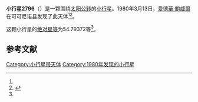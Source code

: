 {{Infobox planet
| bgcolour = #FFFFC0
| name = 2796 Kron
| symbol = 
| image = 
| caption = 
| discovery = yes
| discovery_ref = 
| discoverer = [[愛德華·鮑威爾|愛德華·鮑威爾]]
| discovery_site = [[可可尼诺县|可可尼诺县]] 
| discovered = 1980年3月13日
| designations = yes
| mp_name = 
| named_after = 
| alt_names = 1980 EC/ 1976 HL
| mp_category = [[主带小行星|主带小行星]]
| orbit_ref = <ref name="a">[http://ssd.jpl.nasa.gov/sbdb.cgi?sstr=2796 2796 Kron] {{Wayback|url=http://ssd.jpl.nasa.gov/sbdb.cgi?sstr=2796 |date=20200820020524 }}，小行星數據庫瀏覽器（JPL Small-Body Database Browser）－[[美国国家航空航天局|美国国家航空航天局]]喷气推进实验室</ref>
| epoch = 2456400.5 (2013年4月18日更新)
| aphelion = {{convert|2.9409495|AU|km|3|abbr=on|lk=out}}
| perihelion = {{convert|2.3479383|AU|km|3|abbr=on}}
| semimajor = {{convert|2.6444439|AU|km|3|abbr=on}}
| eccentricity = 0.112124
| period = 1570.724282 [[日|日]]<br />4.3[[儒略年|儒略年]]
| avg_speed = 
| inclination = 13.98754
| asc_node = 158.54577
| mean_anomaly = 
| arg_peri = 54.79372
| satellites = 
| physical_characteristics = yes
| dimensions = 
| mass = 
| density = 
| surface_grav = 
| escape_velocity = 
| sidereal_day = 
| axial_tilt = 
| pole_ecliptic_lat = 
| pole_ecliptic_lon = 
| albedo = 
| temperatures= 
| temp_name1 = 
| mean_temp_1 = 
| max_temp_1 = 
| temp_name2 = 
| max_temp_2 = 
| spectral_type = 
| abs_magnitude = 54.79372
}}

'''小行星2796'''（{{lang-en|2796 Kron}}）是一颗围绕[[太阳|太阳]][[公转|公转]]的[[小行星|小行星]]。1980年3月13日，[[愛德華·鮑威爾|愛德華·鮑威爾]]在可可尼诺县发现了此天体<ref name="a" /><ref>{{cite news|title=小行星列表|url=http://cfa-www.harvard.edu/iau/lists/NumberedMPs.txt|accessdate=2013-07-08|newspaper=哈佛大学|archive-date=2008-05-17|archive-url=https://web.archive.org/web/20080517010638/http://cfa-www.harvard.edu/iau/lists/NumberedMPs.txt|dead-url=no}}</ref>。

这颗小行星的[[绝对星等|绝对星等]]为54.79372等<ref name="a" />。

==参考文献==
{{reflist}}
{{Minor Planet Number|[[小行星2795|小行星2795]]|[[小行星2797|小行星2797]]}}

{{小天体}}

[[Category:小行星带天体|Category:小行星带天体]]
[[Category:1980年发现的小行星|Category:1980年发现的小行星]]

{{asteroid-stub}}